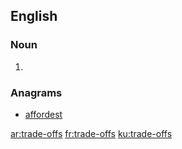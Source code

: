 ==English==

===Noun===
{{head|en|head=[[trade]]-[[off]]s}}

# {{plural of|trade-off}}

===Anagrams===
* [[affordest#English|affordest]]

[[ar:trade-offs]]
[[fr:trade-offs]]
[[ku:trade-offs]]